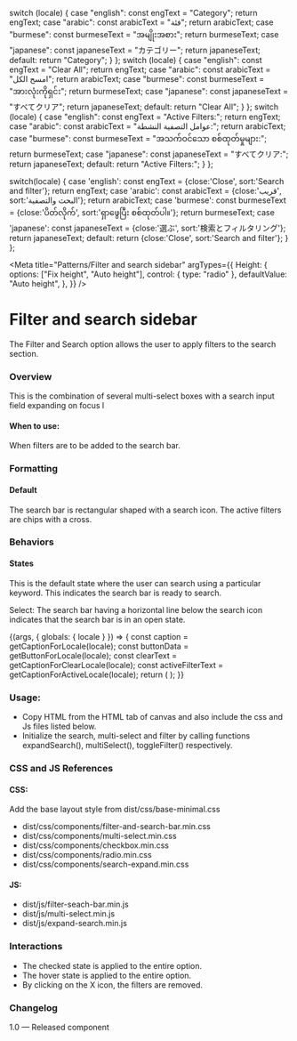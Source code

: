 
  switch (locale) {
    case "english":
      const engText = "Category";
      return engText;
    case "arabic":
      const arabicText = "فئة";
      return arabicText;
    case "burmese":
      const burmeseText = "အမျိုးအစား";
      return burmeseText;
    case "japanese":
      const japaneseText = "カテゴリー";
      return japaneseText;
    default:
      return "Category";
  }
};
  switch (locale) {
    case "english":
      const engText = "Clear All";
      return engText;
    case "arabic":
      const arabicText = "امسح الكل";
      return arabicText;
    case "burmese":
      const burmeseText = "အားလုံးကိုရှင်း";
      return burmeseText;
    case "japanese":
      const japaneseText = "すべてクリア";
      return japaneseText;
    default:
      return "Clear All";
  }
};
  switch (locale) {
    case "english":
      const engText = "Active Filters:";
      return engText;
    case "arabic":
      const arabicText = "عوامل التصفية النشطة:";
      return arabicText;
    case "burmese":
      const burmeseText = "အသက်ဝင်သော စစ်ထုတ်မှုများ:";
      return burmeseText;
    case "japanese":
      const japaneseText = "すべてクリア:";
      return japaneseText;
    default:
      return "Active Filters:";
  }
};

  switch(locale) {
    case 'english': const engText = {close:'Close', sort:'Search and filter'}; return engText;
    case 'arabic': const arabicText = {close:'قريب', sort:'البحث والتصفية'}; return arabicText;
    case 'burmese': const burmeseText = {close:'ပိတ်လိုက်', sort:'ရှာဖွေပြီး စစ်ထုတ်ပါ။'}; return burmeseText;
    case 'japanese': const japaneseText = {close:'選ぶ', sort:'検索とフィルタリング'}; return japaneseText;
    default: return {close:'Close', sort:'Search and filter'};
  }
};

<Meta
  title="Patterns/Filter and search sidebar"
  argTypes={{
    Height: {
      options: ["Fix height", "Auto height"],
      control: { type: "radio" },
      defaultValue: "Auto height",
    },
  }}
/>

# Filter and search sidebar

The Filter and Search option allows the user to apply filters to the search section.

### Overview

This is the combination of several multi-select boxes with a search input field expanding on focus
l 

#### When to use:

When filters are to be added to the search bar.

### Formatting
#### Default
The search bar is rectangular shaped with a search icon. The active filters are chips with a cross.


### Behaviors

#### States 

This is the default state where the user can search using a particular keyword. This indicates the search bar is ready to search. 

Select: The search bar having a horizontal line below the search icon indicates that the search bar is in an open state.

<Canvas>
  <Story name="Filter and search sidebar">
    {(args, { globals: { locale } }) => {
      const caption = getCaptionForLocale(locale);
      const buttonData = getButtonForLocale(locale);
      const clearText = getCaptionForClearLocale(locale);
      const activeFilterText = getCaptionForActiveLocale(locale);
      return (
        <FilterAndSearchBar
          locale={locale}
          buttonData={buttonData}
          args={args}
          clearText={clearText}
          activeFilterText={activeFilterText}
          data={caption}
        ></FilterAndSearchBar>
      );
    }}
  </Story>
</Canvas>

### Usage:
- Copy HTML from the HTML tab of canvas and also include the css and Js files listed below.
- Initialize the search, multi-select and filter by calling functions expandSearch(), multiSelect(), toggleFilter() respectively.


### CSS and JS References

#### CSS:

Add the base layout style from dist/css/base-minimal.css

- dist/css/components/filter-and-search-bar.min.css
- dist/css/components/multi-select.min.css
- dist/css/components/checkbox.min.css
- dist/css/components/radio.min.css
- dist/css/components/search-expand.min.css

#### JS:
- dist/js/filter-seach-bar.min.js
- dist/js/multi-select.min.js
- dist/js/expand-search.min.js

### Interactions
- The checked state is applied to the entire option.
- The hover state is applied to the entire option. 
- By clicking on the X icon, the filters are removed.

### Changelog
1.0 — Released component




